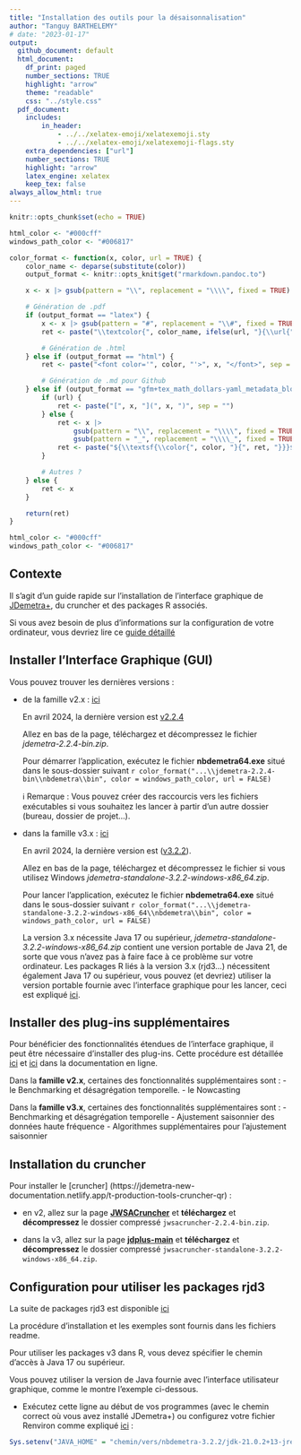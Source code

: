 ```yaml
---
title: "Installation des outils pour la désaisonnalisation"
author: "Tanguy BARTHELEMY"
# date: "2023-01-17"
output:
  github_document: default
  html_document:
    df_print: paged
    number_sections: TRUE
    highlight: "arrow"
    theme: "readable"
    css: "../style.css"
  pdf_document: 
    includes:
        in_header: 
            - ../../xelatex-emoji/xelatexemoji.sty
            - ../../xelatex-emoji/xelatexemoji-flags.sty
    extra_dependencies: ["url"]
    number_sections: TRUE
    highlight: "arrow"
    latex_engine: xelatex
    keep_tex: false
always_allow_html: true
---
```


```r
knitr::opts_chunk$set(echo = TRUE)
```

```r
html_color <- "#000cff"
windows_path_color <- "#006817"

color_format <- function(x, color, url = TRUE) {
    color_name <- deparse(substitute(color))
    output_format <- knitr::opts_knit$get("rmarkdown.pandoc.to")

    x <- x |> gsub(pattern = "\\", replacement = "\\\\", fixed = TRUE)

    # Génération de .pdf
    if (output_format == "latex") {
        x <- x |> gsub(pattern = "#", replacement = "\\#", fixed = TRUE)
        ret <- paste("\\textcolor{", color_name, ifelse(url, "}{\\url{", "}{\\nolinkurl{"), x, ifelse(url, "}}", "}}"), sep = "")

        # Génération de .html
    } else if (output_format == "html") {
        ret <- paste("<font color='", color, "'>", x, "</font>", sep = "")

        # Génération de .md pour Github
    } else if (output_format == "gfm+tex_math_dollars-yaml_metadata_block") {
        if (url) {
            ret <- paste("[", x, "](", x, ")", sep = "")
        } else {
            ret <- x |>
                gsub(pattern = "\\", replacement = "\\\\", fixed = TRUE) |>
                gsub(pattern = "_", replacement = "\\\\_", fixed = TRUE)
            ret <- paste("${\\textsf{\\color{", color, "}{", ret, "}}}$", sep = "")
        }

        # Autres ?
    } else {
        ret <- x
    }

    return(ret)
}
```

```r
html_color <- "#000cff"
windows_path_color <- "#006817"
```

\definecolor{html_color}{HTML}{000cff}
\definecolor{windows_path_color}{HTML}{006817}

\renewcommand{\xelatexemojipath}[1]{../../xelatex-emoji/images/#1}


## Contexte 

Il s'agit d'un guide rapide sur l'installation de l'interface graphique de [JDemetra+](https://jdemetra-new-documentation.netlify.app/), du cruncher et des packages R associés.

Si vous avez besoin de plus d'informations sur la configuration de votre ordinateur, vous devriez lire ce [guide détaillé](https://github.com/TanguyBarthelemy/JD-Tutorials/blob/master/Fiches/JDemetra+_configuration_guide_FR.pdf)


## Installer l'Interface Graphique (GUI)

Vous pouvez trouver les dernières versions :

- de la famille v2.x : [ici](https://github.com/jdemetra/jdemetra-app/releases)

    En avril 2024, la dernière version est [v2.2.4](https://github.com/jdemetra/jdemetra-app/releases/tag/v2.2.4)
    
    Allez en bas de la page, téléchargez et décompressez le fichier *jdemetra-2.2.4-bin.zip*.
    
    Pour démarrer l'application, exécutez le fichier **nbdemetra64.exe** situé dans le sous-dossier suivant `r color_format("...\\jdemetra-2.2.4-bin\\nbdemetra\\bin", color = windows_path_color, url = FALSE)`
    
    ℹ️ Remarque : Vous pouvez créer des raccourcis vers les fichiers exécutables si vous souhaitez les lancer à partir d'un autre dossier (bureau, dossier de projet...).


- dans la famille v3.x : [ici](https://github.com/jdemetra/jdplus-main/releases)

    En avril 2024, la dernière version est ([v3.2.2](https://github.com/jdemetra/jdplus-main/releases/tag/v3.2.2)).
    
    Allez en bas de la page, téléchargez et décompressez le fichier si vous utilisez Windows *jdemetra-standalone-3.2.2-windows-x86_64.zip*.
    
    Pour lancer l'application, exécutez le fichier **nbdemetra64.exe** situé dans le sous-dossier suivant `r color_format("...\\jdemetra-standalone-3.2.2-windows-x86_64\\nbdemetra\\bin", color = windows_path_color, url = FALSE)`
    
    La version 3.x nécessite Java 17 ou supérieur, *jdemetra-standalone-3.2.2-windows-x86_64.zip* contient une version portable de Java 21, de sorte que vous n'avez pas à faire face à ce problème sur votre ordinateur.
    Les packages R liés à la version 3.x (rjd3...) nécessitent également Java 17 ou supérieur, vous pouvez (et devriez) utiliser la version portable fournie avec l'interface graphique pour les lancer, ceci est expliqué [ici](#Rconfig).


## Installer des plug-ins supplémentaires

Pour bénéficier des fonctionnalités étendues de l'interface graphique, il peut être nécessaire d'installer des plug-ins.
Cette procédure est détaillée [ici](https://jdemetra-new-documentation.netlify.app/t-plug-ins) et [ici](https://jdemetra-new-documentation.netlify.app/t-gui-sa-modelling-features) dans la documentation en ligne. 

Dans la **famille v2.x**, certaines des fonctionnalités supplémentaires sont :
- le Benchmarking et désagrégation temporelle. 
- le Nowcasting
 
Dans la **famille v3.x**, certaines des fonctionnalités supplémentaires sont :
 - Benchmarking et désagrégation temporelle 
- Ajustement saisonnier des données haute fréquence 
- Algorithmes supplémentaires pour l'ajustement saisonnier


## Installation du cruncher

Pour installer le [cruncher] (https://jdemetra-new-documentation.netlify.app/t-production-tools-cruncher-qr) :

- en v2, allez sur la page [**JWSACruncher**](https://github.com/jdemetra/jwsacruncher) et **téléchargez** et **décompressez** le dossier compressé `jwsacruncher-2.2.4-bin.zip`.

- dans la v3, allez sur la page [**jdplus-main**](https://github.com/jdemetra/jdplus-main) et **téléchargez** et **décompressez** le dossier compressé `jwsacruncher-standalone-3.2.2-windows-x86_64.zip`.


## Configuration pour utiliser les packages rjd3 {#Rconfig}

La suite de packages rjd3 est disponible [ici](https://github.com/rjdemetra)

La procédure d'installation et les exemples sont fournis dans les fichiers readme.

Pour utiliser les packages v3 dans R, vous devez spécifier le chemin d'accès à Java 17 ou supérieur.

Vous pouvez utiliser la version de Java fournie avec l'interface utilisateur graphique, comme le montre l'exemple ci-dessous. 

- Exécutez cette ligne au début de vos programmes (avec le chemin correct où vous avez installé JDemetra+) ou configurez votre fichier Renviron comme expliqué [ici](https://github.com/TanguyBarthelemy/JD-Tutorials/blob/master/Fiches/Guide_configuration.pdf) :

```r
Sys.setenv("JAVA_HOME" = "chemin/vers/nbdemetra-3.2.2/jdk-21.0.2+13-jre")
```
